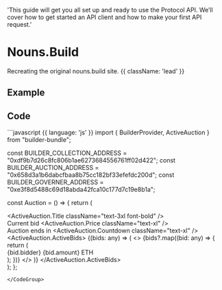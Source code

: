   'This guide will get you all set up and ready to use the Protocol API. We’ll cover how to get started an API client and how to make your first API request.'

# Nouns.Build

Recreating the original nouns.build site. {{ className: 'lead' }}

## Example 
<NounsBuild />

## Code
<CodeGroup>
```javascript {{ language: 'js' }}
import { BuilderProvider, ActiveAuction } from "builder-bundle";

const BUILDER_COLLECTION_ADDRESS = "0xdf9b7d26c8fc806b1ae6273684556761ff02d422";
const BUILDER_AUCTION_ADDRESS = "0x658d3a1b6dabcfbaa8b75cc182bf33efefdc200d";
const BUILDER_GOVERNER_ADDRESS = "0xe3f8d5488c69d18abda42fca10c177d7c19e8b1a";

const Auction = () => {
  return (
    <BuilderProvider
      collectionAddress={BUILDER_COLLECTION_ADDRESS}
      auctionAddress={BUILDER_AUCTION_ADDRESS}
      governerAddress={BUILDER_GOVERNER_ADDRESS}
    >
      <div className="flex items-center justify-center h-screen w-screen bg-gray-100 px-4">
        <div className="grid md:grid-cols-2 gap-6 border rounded shadow-lg bg-white px-6 py-6">
          <ActiveAuction className="w-96 h-96 rounded" />
          <div className="space-y-8">
            <ActiveAuction.Title className="text-3xl font-bold" />
            <div className="grid grid-cols-2 gap-4 mt-6">
              <div className="flex flex-col">
                <label className="text-gray-400">Current bid</label>
                <ActiveAuction.Price className="text-xl" />
              </div>
              <div className="flex flex-col">
                <label className="text-gray-400">Auction ends in</label>
                <ActiveAuction.Countdown className="text-xl" />
              </div>
            </div>
            <ActiveAuction.ActiveBids>
              {(bids: any) => (
                <>
                  {bids?.map((bid: any) => {
                    return (
                      <div className="flex flex-row justify-between">
                        <span className="font-bold">{bid.bidder}</span>
                        <span className="text-gray-400">{bid.amount} ETH</span>
                      </div>
                    );
                  })}
                </>
              )}
            </ActiveAuction.ActiveBids>
          </div>
        </div>
      </div>
    </BuilderProvider>
  );
};
```
</CodeGroup>






